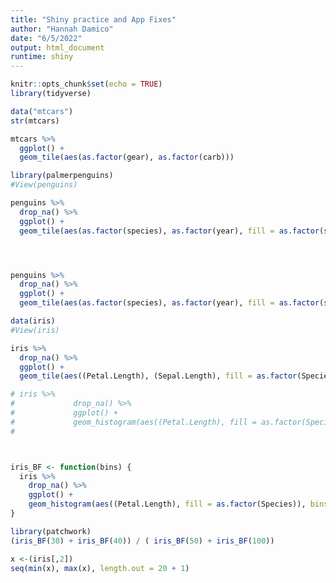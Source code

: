 ```yaml
---
title: "Shiny practice and App Fixes"
author: "Hannah Damico"
date: "6/5/2022"
output: html_document
runtime: shiny
---
```


```r
knitr::opts_chunk$set(echo = TRUE)
library(tidyverse)
```


```r
data("mtcars")
str(mtcars)
```


```r
mtcars %>% 
  ggplot() +
  geom_tile(aes(as.factor(gear), as.factor(carb)))
```


```r
library(palmerpenguins)
#View(penguins)

penguins %>% 
  drop_na() %>% 
  ggplot() +
  geom_tile(aes(as.factor(species), as.factor(year), fill = as.factor(sex))) + scale_fill_discrete(aes(fill = as.factor(sex)))




penguins %>% 
  drop_na() %>% 
  ggplot() +
  geom_tile(aes(as.factor(species), as.factor(year), fill = as.factor(sex))) + scale_fill_viridis_d(aes("Sex", fill = as.factor(sex)), direction = -1, option = "mako")

```

```r
data(iris)
#View(iris)

iris %>% 
  drop_na() %>% 
  ggplot() +
  geom_tile(aes((Petal.Length), (Sepal.Length), fill = as.factor(Species))) + scale_fill_viridis_d(aes(fill = as.factor(Species)), direction = 1, option = "mako")

```

```r
# iris %>% 
#             drop_na() %>% 
#             ggplot() +
#             geom_histogram(aes((Petal.Length), fill = as.factor(Species)), bins = 50)
#         



iris_BF <- function(bins) {
  iris %>%
    drop_na() %>%
    ggplot() +
    geom_histogram(aes((Petal.Length), fill = as.factor(Species)), bins = bins)
}

library(patchwork)
(iris_BF(30) + iris_BF(40)) / ( iris_BF(50) + iris_BF(100))
```

```r
x <-(iris[,2])
seq(min(x), max(x), length.out = 20 + 1)
```


